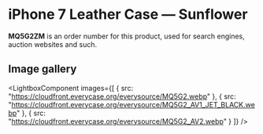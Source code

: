 
# iPhone 7 Leather Case — Sunflower

<Callout type='info' emoji='👉🏻'>**MQ5G2ZM** is an order number for this product, used for search engines, auction websites and such.</Callout>

## Image gallery

<LightboxComponent
    images={[
      {
        src: "https://cloudfront.everycase.org/everysource/MQ5G2.webp"
      },
      {
        src: "https://cloudfront.everycase.org/everysource/MQ5G2_AV1_JET_BLACK.webp"
      },
      {
        src: "https://cloudfront.everycase.org/everysource/MQ5G2_AV2.webp"
      }
    ]}
  />
